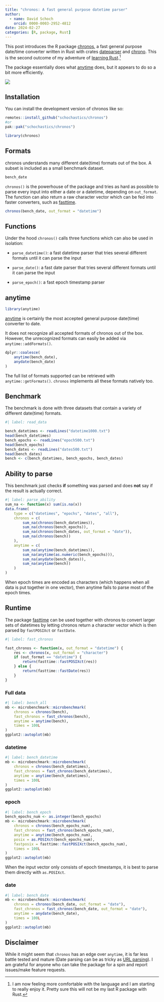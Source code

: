 ```yaml
---
title: "chronos: A fast general purpose datetime parser"
author:
  - name: David Schoch
    orcid: 0000-0003-2952-4812
date: 2024-02-27
categories: [R, package, Rust]
---
```


This post introduces the R package [chronos](https://github.com/schochastics/chronos/), a fast general purpose date/time converter written in Rust with crates [dateparser](https://crates.io/crates/dateparser) and [chrono](https://crates.io/crates/chrono). This is the second outcome of my adventure of [learning Rust](http://blog.schochastics.net/posts/2024-02-23_parsing-phone-numbers-with-rust-and-r/).[^1] 

The package essentially does what [anytime](https://github.com/eddelbuettel/anytime) does, but it appears to do so a bit more efficiently.

![](logo.png){fig-align="center"}

## Installation

You can install the development version of chronos like so:

``` r
remotes::install_github("schochastics/chronos")
#or
pak::pak("schochastics/chronos")
```


```r
library(chronos)
```

## Formats

chronos understands many different date(time) formats out of the box. A subset is included as a small benchmark dataset.
```r
bench_date
```

`chronos()` is the powerhouse of the package and tries as hard as possible to parse every input into either
a date or a datetime, depending on `out_format`. The function can also return a raw character vector which can be fed into faster
converters, such as [fasttime](https://github.com/s-u/fasttime).

```r
chronos(bench_date, out_format = "datetime")
```

## Functions

Under the hood `chronos()` calls three functions which can also be used in isolation:

- `parse_datetime()`: a fast datetime parser that tries several different formats until it can parse the input

- `parse_date()`: a fast date parser that tries several different formats until it can parse the input

- `parse_epoch()`: a fast epoch timestamp parser

## anytime

```r
library(anytime)
```

[anytime](https://github.com/eddelbuettel/anytime) is certainly the most accepted general purpose date(time) converter to date.

It does not recognize all accepted formats of chronos out of the box. However, the unrecognized formats can easily be added via `anytime::addFormats()`.
```r
dplyr::coalesce(
    anytime(bench_date),
    anydate(bench_date)
)
```

The full list of formats supported can be retrieved with `anytime::getFormats()`. `chronos` implements all these formats natively too.

## Benchmark

The benchmark is done with three datasets that contain a variety of different date(time) formats.

```r
#| label: read_data

bench_datetimes <- readLines("datetime1000.txt")
head(bench_datetimes)
bench_epochs <- readLines("epoch500.txt")
head(bench_epochs)
bench_dates <- readLines("dates500.txt")
head(bench_dates)
bench <- c(bench_datetimes, bench_epochs, bench_dates)
```

## Ability to parse

This benchmark just checks **if** something was parsed and does **not** say if the result is actually correct.

```r
#| label: parse_ability
sum_na <- function(x) sum(is.na(x))
data.frame(
    type = c("datetimes", "epochs", "dates", "all"),
    chronos = c(
        sum_na(chronos(bench_datetimes)),
        sum_na(chronos(bench_epochs)),
        sum_na(chronos(bench_dates, out_format = "date")),
        sum_na(chronos(bench))
    ),
    anytime = c(
        sum_na(anytime(bench_datetimes)),
        sum_na(anytime(as.numeric(bench_epochs))),
        sum_na(anydate(bench_dates)),
        sum_na(anytime(bench))
    )
)
```

When epoch times are encoded as characters (which happens when all data is put together in one vector), then anytime fails to parse most of the epoch times.

## Runtime

The package [fasttime](https://github.com/s-u/fasttime) can be used together with chronos to convert larger sets of datetimes by letting chronos return a character vector which is then parsed by `fastPOSIXct` or `fastDate`.
```r
#| label: fast_chronos

fast_chronos <- function(x, out_format = "datetime") {
    res <- chronos(x, out_format = "character")
    if (out_format == "datetime") {
        return(fasttime::fastPOSIXct(res))
    } else {
        return(fasttime::fastDate(res))
    }
}
```

### Full data
```r
#| label: bench_all
mb <- microbenchmark::microbenchmark(
    chronos = chronos(bench),
    fast_chronos = fast_chronos(bench),
    anytime = anytime(bench),
    times = 100L
)
ggplot2::autoplot(mb)
```

### datetime
```r
#| label: bench_datetime
mb <- microbenchmark::microbenchmark(
    chronos = chronos(bench_datetimes),
    fast_chronos = fast_chronos(bench_datetimes),
    anytime = anytime(bench_datetimes),
    times = 100L
)
ggplot2::autoplot(mb)
```

### epoch
```r
#| label: bench_epoch
bench_epochs_num <- as.integer(bench_epochs)
mb <- microbenchmark::microbenchmark(
    chronos = chronos(bench_epochs_num),
    fast_chronos = fast_chronos(bench_epochs_num),
    anytime = anytime(bench_epochs_num),
    posix = as.POSIXct(bench_epochs_num),
    fastposix = fasttime::fastPOSIXct(bench_epochs_num),
    times = 100L
)
ggplot2::autoplot(mb)
```

When the input vector only consists of epoch timestamps, it is best to parse them directly with `as.POSIXct`.

### date
```r
#| label: bench_date
mb <- microbenchmark::microbenchmark(
    chronos = chronos(bench_date, out_format = "date"),
    fast_chronos = fast_chronos(bench_date, out_format = "date"),
    anytime = anydate(bench_date),
    times = 100L
)
ggplot2::autoplot(mb)
```

## Disclaimer
While it might seem that `chronos` has an edge over `anytime`, it is far less battle tested and
mature (Date parsing can be as tricky as [URL parsing](http://blog.schochastics.net/posts/2023-10-01_adar-an-accurate-fast-and-whatwg-compliant-url-parser/)). I am grateful for anyone who can take the package for a spin and report issues/make feature requests.


[^1]: I am now feeling more comfortable with the language and I am starting to really enjoy it. Pretty sure this will not be my last R package with Rust. 